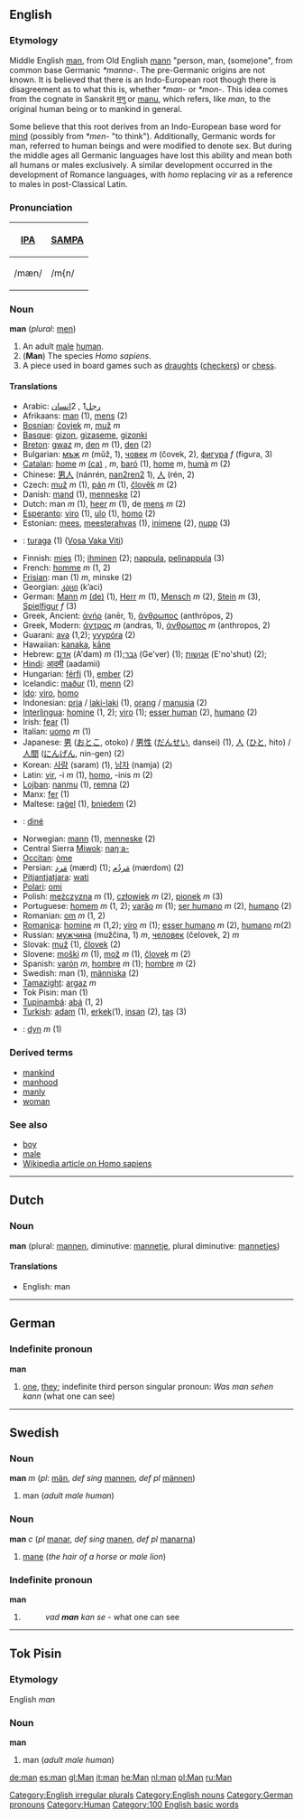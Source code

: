 ==English==
===Etymology===
Middle English [[man]], from Old English [[mann]] "person, man, (some)one", from common base Germanic ''*manna-''.
The pre-Germanic origins are not known. It is believed that there is an Indo-European root though there is disagreement as to what this is, whether ''*man-'' or ''*mon-''. This idea comes from the cognate in Sanskrit [[मनु]] or [[manu]], which refers, like ''man'', to the original human being or to mankind in general.   

Some believe that this root derives from an Indo-European base word for [[mind]] (possibly from ''*men-'' "to think").  Additionally, Germanic words for man, referred to human beings and were modified to denote sex. But during the middle ages all Germanic languages have lost this ability and mean both all humans or males exclusively. A similar development occurred in the development of Romance languages, with ''homo'' replacing ''vir'' as a reference to males in post-Classical Latin.

===Pronunciation===
{| border=1 cellpadding=5
! [[w:IPA|IPA]] !! [[w:SAMPA|SAMPA]]
|-
| /mæn/ || /m{n/
|}

===Noun===
'''man''' (''plural'': [[men]])

# An adult [[male]] [[human]].
# ('''Man''') The species ''Homo sapiens''.
# A piece used in board games such as [[draughts]] ([[checkers]]) or [[chess]].

====Translations====
*Arabic:  [[رجل]]1  , 2[[انسان]]
*Afrikaans:  [[man]] (1), [[mens]] (2)
*[[Bosnian]]: [[čovjek]] ''m'', [[muž]] ''m''
*[[Basque]]: [[gizon]], [[gizaseme]], [[gizonki]]
*[[Breton]]: [[gwaz]] ''m'', [[den]] ''m'' (1), [[den]] (2)
*Bulgarian: [[мъж]] ''m'' (mŭž, 1), [[човек]] ''m'' (čovek, 2), [[фигура]] ''f'' (figura, 3)
*[[Catalan]]: [[home]] ''m'' [[:ca:home|(ca)]] , ''m'', [[baró]] (1), [[home]] ''m'', [[humà]] ''m'' (2)
*Chinese: [[男人]] (nánrén, [[nan2ren2]] 1), [[人]] (rén, 2)
*Czech: [[muž]] ''m'' (1), [[pán]] ''m'' (1), [[člověk]] ''m'' (2)
*Danish: [[mand]] (1), [[menneske]] (2)
*Dutch: man ''m'' (1), [[heer]] ''m'' (1), de [[mens]] ''m'' (2)
*[[Esperanto]]: [[viro]] (1), [[ulo]] (1), [[homo]] (2)
*Estonian: [[mees]], [[meesterahvas]] (1), [[inimene]] (2), [[nupp]] (3)
*{{fj}}: [[turaga]] (1) ([[:fj:turaga|Vosa Vaka Viti]])
*Finnish: [[mies]] (1); [[ihminen]] (2); [[nappula]], [[pelinappula]] (3)
*French: [[homme]] ''m'' (1, 2)
*[[Frisian]]: man (1) ''m'', minske (2)
*Georgian: [[კაცი]] (k’aci)
*German: [[Mann]] ''m'' [[:de:Mann|(de)]] (1), [[Herr]] ''m'' (1), [[Mensch]] ''m'' (2), [[Stein]] ''m'' (3), [[Spielfigur]] ''f'' (3)
*Greek, Ancient: [[ἀνήρ]] (anēr, 1), [[ἄνθρωπος]] (anthrōpos, 2)
*Greek, Modern: [[άντρας]] ''m'' (andras, 1), [[άνθρωπος]] ''m'' (anthropos, 2)
*Guarani: [[ava]] (1,2); [[yvypóra]] (2)
*Hawaiian: [[kanaka]], [[kāne]]
*Hebrew: [[אדם]] (A'dam) ''m'' (1);[[גבר]] (Ge'ver) (1); [[אנושות]] (E'no'shut) (2);
*[[Hindi]]: [[आदमी]] (aadamii)
*Hungarian: [[férfi]] (1), [[ember]] (2)
*Icelandic: [[maður]] (1), [[menn]] (2)
*[[Ido]]: [[viro]], [[homo]]
*Indonesian: [[pria]] / [[laki-laki]] (1), [[orang]] / [[manusia]] (2)
*[[Interlingua]]: [[homine]] (1, 2); [[viro]] (1); [[esser human]] (2), [[humano]] (2)
*Irish: [[fear#Irish|fear]] (1)
*Italian: [[uomo]] ''m'' (1)
*Japanese: [[男]] ([[おとこ]], otoko) / [[男性]] ([[だんせい]], dansei) (1), [[人]] ([[ひと]], hito) / [[人間]] ([[にんげん]], nin-gen) (2)
*Korean: [[사람]] (saram) (1), [[남자]] (namja) (2)
*Latin: [[vir]], -i ''m'' (1), [[homo]], -inis ''m'' (2)
*[[Lojban]]: [[nanmu]] (1), [[remna]] (2)
*Manx: [[fer#Manx|fer]] (1)
*Maltese:  [[raġel]] (1), [[bniedem]] (2)
*{{nv}}: [[diné]]
*Norwegian: [[mann]] (1), [[menneske]] (2)
*Central Sierra [[Miwok]]: [[naŋˑa-]]
*[[Occitan]]: [[òme]]
*Persian: [[مَرد]] (mærd) (1); [[مَردُم]] (mærdom) (2)
*[[Pitjantjatjara]]: [[wati]]
*[[Polari]]: [[omi]]
*Polish: [[mężczyzna]] ''m'' (1), [[człowiek]] ''m'' (2), [[pionek]] ''m'' (3)
*Portuguese: [[homem]] ''m'' (1, 2); [[varão]] ''m'' (1); [[ser humano]] ''m'' (2), [[humano]] (2)
*Romanian: [[om]] ''m'' (1, 2)
*[[Romanica]]: [[homine]] ''m'' (1,2); [[viro]] ''m'' (1); [[esser humano]] ''m'' (2), [[humano]] ''m''(2)
*Russian: [[мужчина]] (mužčina, 1) ''m'', [[человек]] (čelovek, 2) ''m''
*Slovak: [[muž]] (1), [[človek]] (2)
*Slovene: [[moški]] ''m'' (1), [[mož]] ''m'' (1), [[človek]] ''m'' (2)
*Spanish: [[varón]] ''m'', [[hombre]] ''m'' (1); [[hombre]] ''m'' (2)
*Swedish: man (1), [[människa]] (2)
*[[Tamazight]]: [[argaz]] ''m''
*Tok Pisin: man (1)
*[[Tupinambá]]: [[abá]] (1, 2)
*[[Turkish]]: [[adam]] (1), [[erkek]](1), [[insan]] (2), [[taş]] (3)
*{{cy}}: [[dyn]] ''m'' (1)

===Derived terms===
*[[mankind]]
*[[manhood]]
*[[manly]]
*[[woman]]

===See also===
*[[boy]]
*[[male]]
*[[w:Homo_sapiens|Wikipedia article on Homo sapiens]]

[[Category:English irregular plurals]]
[[Category:English nouns]]

----

==Dutch==
===Noun===
'''man''' (plural: [[mannen]], diminutive: [[mannetje]], plural diminutive: [[mannetjes]])

====Translations====
*English: man

----

==German==
===Indefinite pronoun===
'''man'''

#[[one]], [[they]]; indefinite third person singular pronoun: ''Was man sehen kann'' (what one can see)

[[Category:German pronouns]]

----

==Swedish==
===Noun===
'''man''' ''m'' (''pl'': [[män]], ''def sing'' [[mannen]], ''def pl'' [[männen]])

#man (''adult male human'')

===Noun===
'''man''' ''c'' (''pl'' [[manar]], ''def sing'' [[manen]], ''def pl'' [[manarna]])
#[[mane]] (''the hair of a horse or male lion'')

===Indefinite pronoun===
'''man'''

#
#:''vad '''man''' kan se'' - what one can see

----

==Tok Pisin==
===Etymology===
English ''man''

===Noun===
'''man'''

# man (''adult male human'')

[[de:man]]
[[es:man]]
[[gl:Man]]
[[it:man]]
[[he:Man]]
[[nl:man]]
[[pl:Man]]
[[ru:Man]]

[[Category:Human]]
[[Category:100 English basic words]]